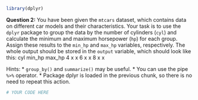 ```r
library(dplyr)
```

**Question 2:** You have been given the `mtcars` dataset, which contains data on different car models and their characteristics. Your task is to use the `dplyr` package to group the data by the number of cylinders (`cyl`) and calculate the minimum and maximum horsepower (`hp`) for each group. Assign these results to the `min_hp` and `max_hp` variables, respectively. The whole output should be stored in the `output` variable, which should look like this:
cyl min_hp max_hp
 4     x      x
 6     x      x
 8     x      x

Hints:
* `group_by()` and `summarize()` may be useful.
* You can use the pipe `%>%` operator.
* Package dplyr is loaded in the previous chunk, so there is no need to repeat this action.

```r
# YOUR CODE HERE
```
